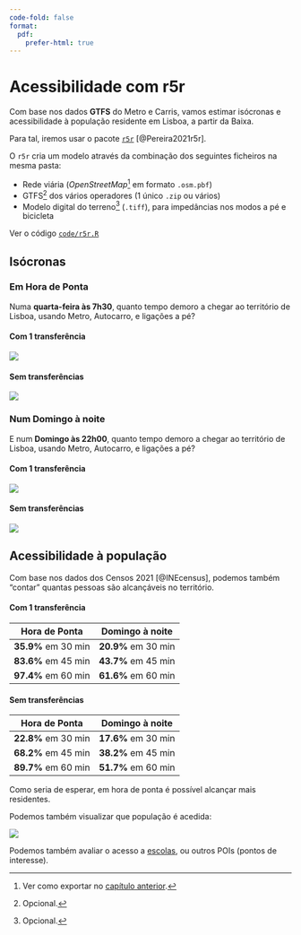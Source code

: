 ```yaml
---
code-fold: false
format:
  pdf:
    prefer-html: true
---
```


# Acessibilidade com r5r

<!-- ::: callout-warning -->

<!-- Página em construção -->

<!-- ::: -->

Com base nos dados **GTFS** do Metro e Carris, vamos estimar isócronas e acessibilidade à população residente em Lisboa, a partir da Baixa.

Para tal, iremos usar o pacote [`r5r`](https://ipeagit.github.io/r5r/index.html) [@Pereira2021r5r].

O `r5r` cria um modelo através da combinação dos seguintes ficheiros na mesma pasta:

-   Rede viária (*OpenStreetMap*[^r5r-1] em formato `.osm.pbf`)
-   GTFS[^r5r-2] dos vários operadores (1 único `.zip` ou vários)
-   Modelo digital do terreno[^r5r-3] (`.tiff`), para impedâncias nos modos a pé e bicicleta

[^r5r-1]: Ver como exportar no [capítulo anterior](road-networks.qmd#hot-export-tool).

[^r5r-2]: Opcional.

[^r5r-3]: Opcional.

::: callout-note
Ver o código [`code/r5r.R`](https://github.com/rosamfelix/PGmob360/blob/main/code/r5r.R)
:::

## Isócronas

### Em Hora de Ponta

Numa **quarta-feira às 7h30**, quanto tempo demoro a chegar ao território de Lisboa, usando Metro, Autocarro, e ligações a pé?

#### Com 1 transferência

![](images/clipboard-3296605188.png)

#### Sem transferências

![](images/clipboard-3414209318.png)

### Num Domingo à noite

E num **Domingo às 22h00**, quanto tempo demoro a chegar ao território de Lisboa, usando Metro, Autocarro, e ligações a pé?

#### Com 1 transferência

![](images/clipboard-2684296525.png)

#### Sem transferências

![](images/clipboard-647321861.png)

## Acessibilidade à população

Com base nos dados dos Censos 2021 [@INEcensus], podemos também "contar" quantas pessoas são alcançáveis no território.

#### Com 1 transferência

| Hora de Ponta       | Domingo à noite     |
|---------------------|---------------------|
| **35.9%** em 30 min | **20.9%** em 30 min |
| **83.6%** em 45 min | **43.7%** em 45 min |
| **97.4%** em 60 min | **61.6%** em 60 min |

#### Sem transferências

| Hora de Ponta       | Domingo à noite     |
|---------------------|---------------------|
| **22.8%** em 30 min | **17.6%** em 30 min |
| **68.2%** em 45 min | **38.2%** em 45 min |
| **89.7%** em 60 min | **51.7%** em 60 min |

Como seria de esperar, em hora de ponta é possível alcançar mais residentes.

Podemos também visualizar que população é acedida:

![](images/clipboard-3814220531.png)

::: callout-tip
Podemos também avaliar o acesso a [escolas](https://github.com/U-Shift/MQAT/blob/main/geo/SCHOOLS_basicsec.gpkg), ou outros POIs (pontos de interesse).
:::
